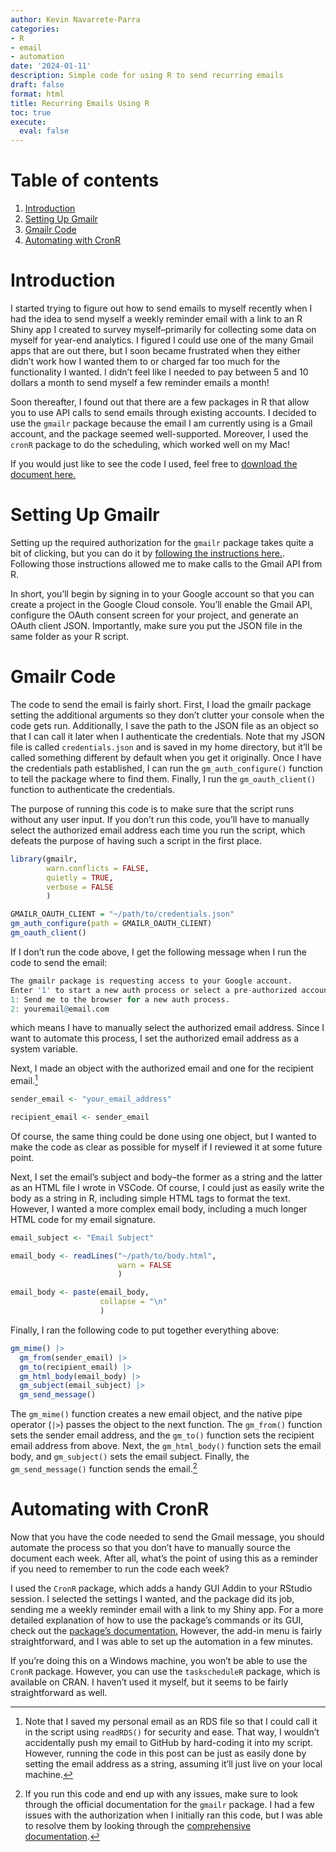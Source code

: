 ```yaml
---
author: Kevin Navarrete-Parra
categories:
- R
- email
- automation
date: '2024-01-11'
description: Simple code for using R to send recurring emails
draft: false
format: html
title: Recurring Emails Using R
toc: true
execute:
  eval: false
---
```


# Table of contents
1. [Introduction](#section1)
2. [Setting Up Gmailr](#section2)
3. [Gmailr Code](#section3)
4. [Automating with CronR](#section4)


# Introduction <a name="section1"></a>

I started trying to figure out how to send emails to myself recently when I had the idea to send myself a weekly reminder email with a link to an R Shiny app I created to survey myself--primarily for collecting some data on myself for year-end analytics. I figured I could use one of the many Gmail apps that are out there, but I soon became frustrated when they either didn't work how I wanted them to or charged far too much for the functionality I wanted. I didn't feel like I needed to pay between 5 and 10 dollars a month to send myself a few reminder emails a month!

Soon thereafter, I found out that there are a few packages in R that allow you to use API calls to send emails through existing accounts. I decided to use the `gmailr` package because the email I am currently using is a Gmail account, and the package seemed well-supported. Moreover, I used the `cronR` package to do the scheduling, which worked well on my Mac!

If you would just like to see the code I used, feel free to [download the document here.](https://kevinparra.co/downloads/auto-email.txt)


# Setting Up Gmailr <a name="section2"></a>

Setting up the required authorization for the `gmailr` package takes quite a bit of clicking, but you can do it by [following the instructions here.](https://gmailr.r-lib.org/articles/oauth-client.html). Following those instructions allowed me to make calls to the Gmail API from R. 

In short, you'll begin by signing in to your Google account so that you can create a project in the Google Cloud console. You'll enable the Gmail API, configure the OAuth consent screen for your project, and generate an OAuth client JSON. Importantly, make sure you put the JSON file in the same folder as your R script. 

# Gmailr Code <a name="section3"></a>

The code to send the email is fairly short. First, I load the gmailr package setting the additional arguments so they don't clutter your console when the code gets run. Additionally, I save the path to the JSON file as an object so that I can call it later when I authenticate the credentials. Note that my JSON file is called `credentials.json` and is saved in my home directory, but it'll be called something different by default when you get it originally. Once I have the credentials path established, I can run the `gm_auth_configure()` function to tell the package where to find them. Finally, I run the `gm_oauth_client()` function to authenticate the credentials.

The purpose of running this code is to make sure that the script runs without any user input. If you don't run this code, you'll have to manually select the authorized email address each time you run the script, which defeats the purpose of having such a script in the first place. 

```r
library(gmailr, 
        warn.conflicts = FALSE, 
        quietly = TRUE, 
        verbose = FALSE
        )

GMAILR_OAUTH_CLIENT = "~/path/to/credentials.json"
gm_auth_configure(path = GMAILR_OAUTH_CLIENT)
gm_oauth_client()

```

If I don't run the code above, I get the following message when I run the code to send the email: 

```r
The gmailr package is requesting access to your Google account.
Enter '1' to start a new auth process or select a pre-authorized account.
1: Send me to the browser for a new auth process.
2: youremail@email.com
```

which means I have to manually select the authorized email address. Since I want to automate this process, I set the authorized email address as a system variable.

Next, I made an object with the authorized email and one for the recipient email.[^1]

```r
sender_email <- "your_email_address"

recipient_email <- sender_email
```

Of course, the same thing could be done using one object, but I wanted to make the code as clear as possible for myself if I reviewed it at some future point. 

Next, I set the email's subject and body--the former as a string and the latter as an HTML file I wrote in VSCode. Of course, I could just as easily write the body as a string in R, including simple HTML tags to format the text. However, I wanted a more complex email body, including a much longer HTML code for my email signature. 

```r
email_subject <- "Email Subject"

email_body <- readLines("~/path/to/body.html",
                        warn = FALSE
                        )

email_body <- paste(email_body, 
                    collapse = "\n"
                    )
```

Finally, I ran the following code to put together everything above: 

```r
gm_mime() |>
  gm_from(sender_email) |>
  gm_to(recipient_email) |>
  gm_html_body(email_body) |>
  gm_subject(email_subject) |>
  gm_send_message()
```

The `gm_mime()` function creates a new email object, and the native pipe operator (`|>`) passes the object to the next function. The `gm_from()` function sets the sender email address, and the `gm_to()` function sets the recipient email address from above. Next, the `gm_html_body()` function sets the email body, and `gm_subject()` sets the email subject. Finally, the `gm_send_message()` function sends the email.[^2]

# Automating with CronR <a name="section4"></a>

Now that you have the code needed to send the Gmail message, you should automate the process so that you don't have to manually source the document each week. After all, what's the point of using this as a reminder if you need to remember to run the code each week?

I used the `CronR` package, which adds a handy GUI Addin to your RStudio session. I selected the settings I wanted, and the package did its job, sending me a weekly reminder email with a link to my Shiny app. For a more detailed explanation of how to use the package's commands or its GUI, check out the [package's documentation.](https://github.com/bnosac/cronR) However, the add-in menu is fairly straightforward, and I was able to set up the automation in a few minutes.

If you're doing this on a Windows machine, you won't be able to use the `CronR` package. However, you can use the `taskscheduleR` package, which is available on CRAN. I haven't used it myself, but it seems to be fairly straightforward as well. 

[1]: navark4@unlv.nevada.edu

[^1]: Note that I saved my personal email as an RDS file so that I could call it in the script using `readRDS()` for security and ease. That way, I wouldn't accidentally push my email to GitHub by hard-coding it into my script. However, running the code in this post can be just as easily done by setting the email address as a string, assuming it'll just live on your local machine.

[^2]: If you run this code and end up with any issues, make sure to look through the official documentation for the `gmailr` package. I had a few issues with the authorization when I initially ran this code, but I was able to resolve them by looking through the [comprehensive documentation](https://gmailr.r-lib.org/index.html). 


